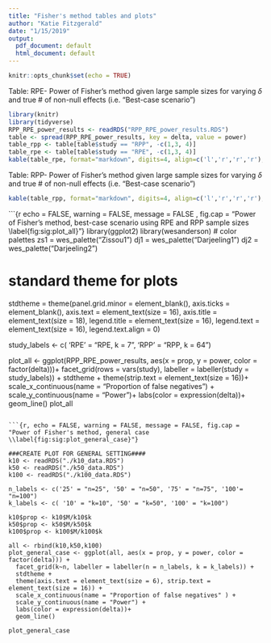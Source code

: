 ```yaml
---
title: "Fisher's method tables and plots"
author: "Katie Fitzgerald"
date: "1/15/2019"
output:
  pdf_document: default
  html_document: default
---
```


```r
knitr::opts_chunk$set(echo = TRUE)
```

Table: RPE- Power of Fisher's method given large sample sizes for varying $\delta$ and true # of non-null effects (i.e. "Best-case scenario")
```r
library(knitr)
library(tidyverse)
RPP_RPE_power_results <- readRDS("RPP_RPE_power_results.RDS")
table <- spread(RPP_RPE_power_results, key = delta, value = power)
table_rpp <- table[table$study == "RPP", -c(1,3, 4)]
table_rpe <- table[table$study == "RPE", -c(1,3, 4)]
kable(table_rpe, format="markdown", digits=4, align=c('l','r','r','r'),row.names = FALSE, col.names=c("# of false negatives","$\\delta=0.2$","$\\delta=0.5$","$\\delta=0.8$"),caption="RPE: Power to reject H0 with large n")
```

Table: RPP- Power of Fisher's method given large sample sizes for varying $\delta$ and true # of non-null effects (i.e. "Best-case scenario")
```r
kable(table_rpp, format="markdown", digits=4, align=c('l','r','r','r'),row.names = FALSE, col.names=c("# of false negatives","$\\delta=0.2$","$\\delta=0.5$","$\\delta=0.8$"),caption="RPP: Power to reject H0 with large n")
```


```{r echo = FALSE, warning = FALSE, message = FALSE , fig.cap = "Power of Fisher's method, best-case scenario using RPE and RPP sample sizes \\label{fig:sig:plot_all}"}
library(ggplot2)
library(wesanderson) # color palettes
zs1 = wes_palette("Zissou1")
dj1 = wes_palette("Darjeeling1")
dj2 = wes_palette("Darjeeling2")

# standard theme for plots
stdtheme = theme(panel.grid.minor = element_blank(),
                 axis.ticks = element_blank(),
                 axis.text = element_text(size = 16),
                 axis.title = element_text(size = 18),
                 legend.title = element_text(size = 16),
                 legend.text = element_text(size = 16),
                 legend.text.align = 0)

study_labels <- c( 'RPE' = "RPE, k = 7", 'RPP' = "RPP, k = 64")

plot_all <- ggplot(RPP_RPE_power_results, aes(x = prop, y = power, color = factor(delta)))+
  facet_grid(rows = vars(study), labeller = labeller(study = study_labels)) +
  stdtheme +
  theme(strip.text = element_text(size = 16))+
  scale_x_continuous(name = "Proportion of false negatives") +
  scale_y_continuous(name = "Power")+
  labs(color = expression(delta))+
  geom_line()
plot_all
```

```{r, echo = FALSE, warning = FALSE, message = FALSE, fig.cap = "Power of Fisher's method, general case \\label{fig:sig:plot_general_case}"}

###CREATE PLOT FOR GENERAL SETTING####
k10 <- readRDS("./k10_data.RDS")
k50 <- readRDS("./k50_data.RDS")
k100 <- readRDS("./k100_data.RDS")

n_labels <- c('25' = "n=25", '50' = "n=50", '75' = "n=75", '100'= "n=100")
k_labels <- c( '10' = "k=10", '50' = "k=50", '100' = "k=100")

k10$prop <- k10$M/k10$k
k50$prop <- k50$M/k50$k
k100$prop <- k100$M/k100$k

all <- rbind(k10,k50,k100)
plot_general_case <- ggplot(all, aes(x = prop, y = power, color = factor(delta))) +
  facet_grid(k~n, labeller = labeller(n = n_labels, k = k_labels)) +
  stdtheme + 
  theme(axis.text = element_text(size = 6), strip.text = element_text(size = 16)) +
  scale_x_continuous(name = "Proportion of false negatives" ) +
  scale_y_continuous(name = "Power") +
  labs(color = expression(delta))+
  geom_line()

plot_general_case
```

